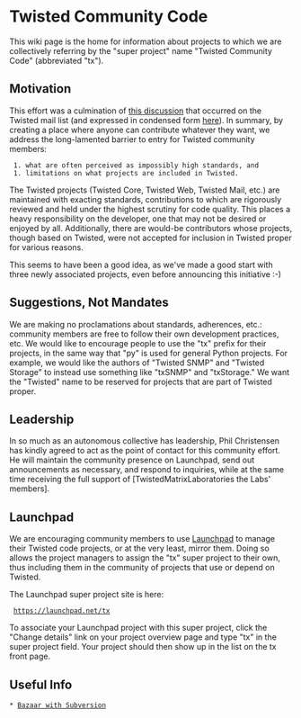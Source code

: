= Twisted Community Code =

This wiki page is the home for information about projects to which we are collectively referring by the "super project" name "Twisted Community Code" (abbreviated "tx").

== Motivation ==

This effort was a culmination of [http://twistedmatrix.com/pipermail/twisted-python/2008-May/017790.html this discussion] that occurred on the Twisted mail list (and expressed in condensed form [http://twistedmatrix.com/pipermail/twisted-python/2008-May/017817.html here]). In summary, by creating a place where anyone can contribute whatever they want, we address the long-lamented barrier to entry for Twisted community members:
  1. what are often perceived as impossibly high standards, and
  1. limitations on what projects are included in Twisted.

The Twisted projects (Twisted Core, Twisted Web, Twisted Mail, etc.) are maintained with exacting standards, contributions to which are rigorously reviewed and held under the highest scrutiny for code quality. This places a heavy responsibility on the developer, one that may not be desired or enjoyed by all. Additionally, there are would-be contributors whose projects, though based on Twisted, were not accepted for inclusion in Twisted proper for various reasons. 

This seems to have been a good idea, as we've made a good start with three newly associated projects, even before announcing this initiative :-)

== Suggestions, Not Mandates ==

We are making no proclamations about standards, adherences, etc.: community members are free to follow their own development practices, etc. We would like to encourage people to use the "tx" prefix for their projects, in the same way that "py" is used for general Python projects. For example, we would like the authors of "Twisted SNMP" and "Twisted Storage" to instead use something like "txSNMP" and "txStorage." We want the "Twisted" name to be reserved for projects that are part of Twisted proper.

== Leadership ==

In so much as an autonomous collective has leadership, Phil Christensen has kindly agreed to act as the point of contact for this community effort. He will maintain the community presence on Launchpad, send out announcements as necessary, and respond to inquiries, while at the same time receiving the full support of [TwistedMatrixLaboratories the Labs' members].

== Launchpad ==

We are encouraging community members to use [https://launchpad.net/ Launchpad] to manage their Twisted code projects, or at the very least, mirror them. Doing so allows the project managers to assign the "tx" super project to their own, thus including them in the community of projects that use or depend on Twisted.

The Launchpad super project site is here:
  https://launchpad.net/tx

To associate your Launchpad project with this super project, click the "Change details" link on your project overview page and type "tx" in the super project field. Your project should then show up in the list on the tx front page.

== Useful Info ==

 * [http://oubiwann.blogspot.com/2008/06/bazaar-with-subversion-and-combinator.html Bazaar with Subversion]